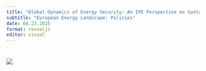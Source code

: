 ```yaml
---
title: "Global Dynamics of Energy Security: An IPE Perspective on Sustainable Supply Chains in Europe"
subtitle: "European Energy Landscape: Policies"
date: 04.23.2025
format: revealjs
editor: visual
---
```


# 

![](images/Seminar 7.png)
